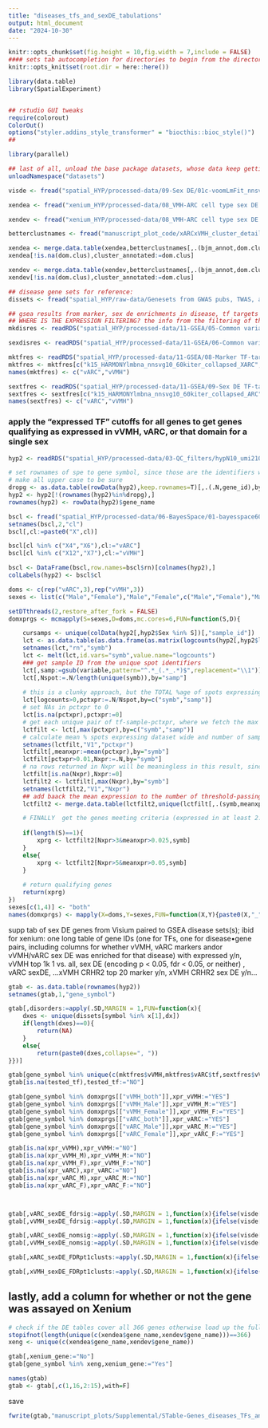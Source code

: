 ```yaml
---
title: "diseases_tfs_and_sexDE_tabulations"
output: html_document
date: "2024-10-30"
---
```


```r
knitr::opts_chunk$set(fig.height = 10,fig.width = 7,include = FALSE)
#### sets tab autocompletion for directories to begin from the directory containing the .Rproj session, instead of the script's directory if different
knitr::opts_knit$set(root.dir = here::here())

library(data.table)
library(SpatialExperiment)


## rstudio GUI tweaks
require(colorout)
ColorOut()
options("styler.addins_style_transformer" = "biocthis::bioc_style()")
##

library(parallel)

## last of all, unload the base package datasets, whose data keep getting in the way of autocompletions (e.g., Theoph is priortized over TRUE)
unloadNamespace("datasets")
```


```r
visde <- fread("spatial_HYP/processed-data/09-Sex DE/01c-voomLmFit_nnsvg10-HmnylmbNA-BS-15-VMHARCclpsd.txt")

xendea <- fread("xenium_HYP/processed-data/08_VMH-ARC cell type sex DE within domains/02a-4ARCtypesmoothed_withinARC_celltypeSexDE.txt")

xendev <- fread("xenium_HYP/processed-data/08_VMH-ARC cell type sex DE within domains/02b-4ARCtypesmoothed_withinVMH_celltypeSexDE.txt")

betterclustnames <- fread("manuscript_plot_code/xARCxVMH_cluster_detailedlabs_andplotformatnames.txt")

xendea <- merge.data.table(xendea,betterclustnames[,.(bjm_annot,dom.clus)],by.x="cluster_annotated",by.y="bjm_annot",all.x=T)
xendea[!is.na(dom.clus),cluster_annotated:=dom.clus]

xendev <- merge.data.table(xendev,betterclustnames[,.(bjm_annot,dom.clus)],by.x="cluster_annotated",by.y="bjm_annot",all.x=T)
xendev[!is.na(dom.clus),cluster_annotated:=dom.clus]

## disease gene sets for reference:
dissets <- fread("spatial_HYP/raw-data/Genesets from GWAS pubs, TWAS, and disgenet/nonredundant_union_set_genesymbols.txt")

## gsea results from marker, sex de enrichments in disease, tf targets
## WHERE IS THE EXPRESSION FILTERING? the info from the filtering of these on expression tho?
mkdisres <- readRDS("spatial_HYP/processed-data/11-GSEA/05-Common variant disease gene enrichment in markers.RDS")

sexdisres <- readRDS("spatial_HYP/processed-data/11-GSEA/06-Common variant disease gene enrichment in sex DEGs.RDS")

mktfres <- readRDS("spatial_HYP/processed-data/11-GSEA/08-Marker TF-target GSEA results from 02a filtered to TFs expressed in avg 5pct of cluster spots and at least 1pct of cluster spots in 5samps.RDS")
mktfres <- mktfres[c("k15_HARMONYlmbna_nnsvg10_60kiter_collapsed_XARC","k15_HARMONYlmbna_nnsvg10_60kiter_collapsed_XVMH")]
names(mktfres) <- c("vARC","vVMH")

sextfres <- readRDS("spatial_HYP/processed-data/11-GSEA/09-Sex DE TF-target GSEA results from 04a filtered to TFs expressed in at least one sex at avg 2.5pct of cluster spots and at least 1pct of cluster spots in 3samps.RDS")
sextfres <- sextfres[c("k15_HARMONYlmbna_nnsvg10_60kiter_collapsed_ARC","k15_HARMONYlmbna_nnsvg10_60kiter_collapsedXVMH")]
names(sextfres) <- c("vARC","vVMH")
```


### apply the "expressed TF" cutoffs for all genes to get genes qualifying as expressed in vVMH, vARC, or that domain for a single sex
```r
hyp2 <- readRDS("spatial_HYP/processed-data/03-QC_filters/hypN10_umi210_gene126_chrm50_spotsweeped_lognorm_rotsNmirrors_072224.RDS")

# set rownames of spe to gene symbol, since those are the identifiers we're stuck with for TF-targ sets
# make all upper case to be sure
dropg <- as.data.table(rowData(hyp2),keep.rownames=T)[,.(.N,gene_id),by=gene_name][N>1,gene_id]
hyp2 <- hyp2[!(rownames(hyp2)%in%dropg),]
rownames(hyp2) <- rowData(hyp2)$gene_name

bscl <- fread("spatial_HYP/processed-data/06-BayesSpace/01-bayesspace60kiter_k15-20-31_out/BSpace_k15_HARMONYlmbna_nnsvg10.txt")
setnames(bscl,2,"cl")
bscl[,cl:=paste0("X",cl)]

bscl[cl %in% c("X4","X6"),cl:="vARC"]
bscl[cl %in% c("X12","X7"),cl:="vVMH"]

bscl <- DataFrame(bscl,row.names=bscl$rn)[colnames(hyp2),]
colLabels(hyp2) <- bscl$cl

doms <- c(rep("vARC",3),rep("vVMH",3))
sexes <- list(c("Male","Female"),"Male","Female",c("Male","Female"),"Male","Female")

setDTthreads(2,restore_after_fork = FALSE)
domxprgs <- mcmapply(S=sexes,D=doms,mc.cores=6,FUN=function(S,D){

    cursamps <- unique(colData(hyp2[,hyp2$Sex %in% S])[,"sample_id"])
    lct <- as.data.table(as.data.frame(as.matrix(logcounts(hyp2[,hyp2$label==D&hyp2$sample_id %in% cursamps]))),keep.rownames=T)
    setnames(lct,"rn","symb")
    lct <- melt(lct,id.vars="symb",value.name="logcounts")
    ### get sample ID from the unique spot identifiers
    lct[,samp:=gsub(variable,pattern="^.*_(.*_.*)$",replacement="\\1")]
    lct[,Nspot:=.N/length(unique(symb)),by="samp"]
            
    # this is a clunky approach, but the TOTAL %age of spots expressing the TF in question (ie logcounts>0) for that sample will fill in for any rows where logcounts are >0. we can then get a table of unique combinations of sample X TF x %age of spots
    lct[logcounts>0,pctxpr:=.N/Nspot,by=c("symb","samp")]
    # set NAs in pctxpr to 0
    lct[is.na(pctxpr),pctxpr:=0]
    # get each unique pair of tf-sample-pctxpr, where we fetch the max row value of pctxpr for a tf-sample pair (which will be >0 and = the % of spots expressing in any row where the gene was detected for that sample)
    lctfilt <- lct[,max(pctxpr),by=c("symb","samp")]
    # calculate mean % spots expressing dataset wide and number of samples with expression over 1%. each tf occurs once per sample, so take the mean across rows with a given TF value for samplewise means, or tabulate the number of TF occurrences with the pctxpr filter to get the number of passing rows
    setnames(lctfilt,"V1","pctxpr")
    lctfilt[,meanxpr:=mean(pctxpr),by="symb"]
    lctfilt[pctxpr>0.01,Nxpr:=.N,by="symb"]
    # na rows returned in Nxpr will be meaningless in this result, since we just will subset to max Nxpr analogous to what we did above, resulting in a table of X tfs with their mean + spot %age and number of samples over threshold. set na values to 0 to avoid errors relating to NAs here.
    lctfilt[is.na(Nxpr),Nxpr:=0]
    lctfilt2 <- lctfilt[,max(Nxpr),by="symb"]
    setnames(lctfilt2,"V1","Nxpr")
    ## add baack the mean expression to the number of threshold-passing samples by merging parts of the old data ttable to the above result
    lctfilt2 <- merge.data.table(lctfilt2,unique(lctfilt[,.(symb,meanxpr)],by="symb"))

    # FINALLY  get the genes meeting criteria (expressed in at least 2.5% of spots of cluster for at least 3 samples from the given sex, or 5% / 5 samples for the combined sex case) back and filter the result table to them
    
    if(length(S)==1){
        xprg <- lctfilt2[Nxpr>3&meanxpr>0.025,symb]
    }
    else{
        xprg <- lctfilt2[Nxpr>5&meanxpr>0.05,symb]
    }
    
    # return qualifying genes
    return(xprg)
})
sexes[c(1,4)] <- "both"
names(domxprgs) <- mapply(X=doms,Y=sexes,FUN=function(X,Y){paste0(X,"_",Y)})
```


supp tab of sex DE genes from Visium paired to GSEA disease sets(s); ibid for xenium: one long table of gene IDs (one for TFs, one for disease•gene pairs, including columns for whether vVMH, vARC markers andor vVMH/vARC sex DE was enriched for that disease) with expressed y/n, vVMH top 1k 1 vs. all, sex DE (encoding p < 0.05, fdr < 0.05, or neither) , vARC sexDE, ...xVMH CRHR2 top 20 marker y/n, xVMH CRHR2 sex DE y/n...
```r
gtab <- as.data.table(rownames(hyp2))
setnames(gtab,1,"gene_symbol")

gtab[,disorders:=apply(.SD,MARGIN = 1,FUN=function(x){
    dxes <- unique(dissets[symbol %in% x[1],dx])
    if(length(dxes)==0){
        return(NA)
    }
    else{
        return(paste0(dxes,collapse=", "))
}})]

gtab[gene_symbol %in% unique(c(mktfres$vVMH,mktfres$vARC$tf,sextfres$vVMH$tf,sextfres$vARC$tf)),tested_tf:="YES"]
gtab[is.na(tested_tf),tested_tf:="NO"]

gtab[gene_symbol %in% domxprgs[["vVMH_both"]],xpr_vVMH:="YES"]
gtab[gene_symbol %in% domxprgs[["vVMH_Male"]],xpr_vVMH_M:="YES"]
gtab[gene_symbol %in% domxprgs[["vVMH_Female"]],xpr_vVMH_F:="YES"]
gtab[gene_symbol %in% domxprgs[["vARC_both"]],xpr_vARC:="YES"]
gtab[gene_symbol %in% domxprgs[["vARC_Male"]],xpr_vARC_M:="YES"]
gtab[gene_symbol %in% domxprgs[["vARC_Female"]],xpr_vARC_F:="YES"]

gtab[is.na(xpr_vVMH),xpr_vVMH:="NO"]
gtab[is.na(xpr_vVMH_M),xpr_vVMH_M:="NO"]
gtab[is.na(xpr_vVMH_F),xpr_vVMH_F:="NO"]
gtab[is.na(xpr_vARC),xpr_vARC:="NO"]
gtab[is.na(xpr_vARC_M),xpr_vARC_M:="NO"]
gtab[is.na(xpr_vARC_F),xpr_vARC_F:="NO"]



gtab[,vARC_sexDE_fdrsig:=apply(.SD,MARGIN = 1,function(x){ifelse(visde[assay=="ARC"&adj.P.Val<0.05&gene_name %in% x,.N]>0,"YES","NO")}),.SDcols = "gene_symbol"]
gtab[,vVMH_sexDE_fdrsig:=apply(.SD,MARGIN = 1,function(x){ifelse(visde[assay=="VMH"&adj.P.Val<0.05&gene_name %in% x,.N]>0,"YES","NO")}),.SDcols = "gene_symbol"]

gtab[,vARC_sexDE_nomsig:=apply(.SD,MARGIN = 1,function(x){ifelse(visde[assay=="ARC"&P.Value<0.05&gene_name==x,.N]>0,"YES","NO")}),.SDcols = "gene_symbol"]
gtab[,vVMH_sexDE_nomsig:=apply(.SD,MARGIN = 1,function(x){ifelse(visde[assay=="VMH"&P.Value<0.05&gene_name==x,.N]>0,"YES","NO")}),.SDcols = "gene_symbol"]

gtab[,xARC_sexDE_FDRpt1clusts:=apply(.SD,MARGIN = 1,function(x){ifelse(xendea[FDR<0.1&gene_name==x,.N]>0,paste0(xendea[FDR<0.1&gene_name==x,cluster_annotated],collapse=", "),"NO")}),.SDcols = "gene_symbol"]

gtab[,xVMH_sexDE_FDRpt1clusts:=apply(.SD,MARGIN = 1,function(x){ifelse(xendev[FDR<0.1&gene_name==x,.N]>0,paste0(xendev[FDR<0.1&gene_name==x,cluster_annotated],collapse=", "),"NO")}),.SDcols = "gene_symbol"]
```

## lastly, add a column for whether or not the gene was assayed on Xenium
```r
# check if the DE tables cover all 366 genes otherwise load up the full panel list
stopifnot(length(unique(c(xendea$gene_name,xendev$gene_name)))==366)
xeng <- unique(c(xendea$gene_name,xendev$gene_name))

gtab[,xenium_gene:="No"]
gtab[gene_symbol %in% xeng,xenium_gene:="Yes"]

names(gtab)
gtab <- gtab[,c(1,16,2:15),with=F]
```


save
```r
fwrite(gtab,"manuscript_plots/Supplemental/STable-Genes_diseases_TFs_and_sexDE.txt",sep='\t',quote=F,row.names=F,col.names=T)


```